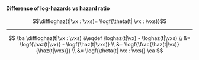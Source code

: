 :::{#thm-diff-loghaz}
#### Difference of log-hazards vs hazard ratio
$$\diffloghaz(t|\vx : \vxs)= \logf{\theta(t| \vx : \vxs)}$$
:::

---

::: proof

$$
\ba
\diffloghaz(t|\vx : \vxs)
&\eqdef \loghaz(t|\vx) - \loghaz(t|\vxs)
\\
&= \logf{\haz(t|\vx)} - \logf{\haz(t|\vxs)}
\\
&= \logf{\frac{\haz(t|\vx)}{\haz(t|\vxs)}}
\\
&= \logf{\theta(t| \vx : \vxs)}
\ea
$$

:::
